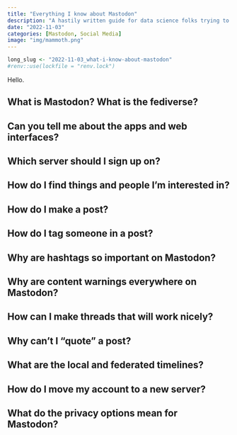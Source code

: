 ```yaml
---
title: "Everything I know about Mastodon"
description: "A hastily written guide for data science folks trying to find their feet in the fediverse."
date: "2022-11-03"
categories: [Mastodon, Social Media]
image: "img/mammoth.png"
---
```


<!-- 
cover image: https://pixabay.com/photos/woolly-mammoth-animal-prehistoric-2722882/
credit: ????
licence: free via pixabay licence
-->

<!--------------- my typical setup ----------------->

```r
long_slug <- "2022-11-03_what-i-know-about-mastodon"
#renv::use(lockfile = "renv.lock")
```


<!--------------- post begins here ----------------->

Hello. 

## What is Mastodon? What is the fediverse?

## Can you tell me about the apps and web interfaces?

## Which server should I sign up on?

## How do I find things and people I'm interested in?

## How do I make a post?

## How do I tag someone in a post?

## Why are hashtags so important on Mastodon?

## Why are content warnings everywhere on Mastodon?

## How can I make threads that will work nicely?

## Why can't I "quote" a post?

## What are the local and federated timelines?

## How do I move my account to a new server?

## What do the privacy options mean for Mastodon?

<!--------------- appendices go here ----------------->


